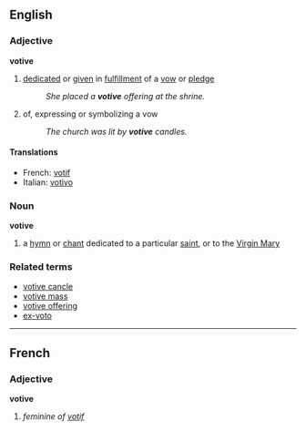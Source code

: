 ==English==
===Adjective===
'''votive'''
# [[dedicated]] or [[given]] in [[fulfillment]] of a [[vow]] or [[pledge]]
#:''She placed a '''votive''' offering at the shrine.''
# of, expressing or symbolizing a vow
#:''The church was lit by '''votive''' candles.''

====Translations====
*French: [[votif]]
*Italian: [[votivo]]

===Noun===
'''votive'''
#{{music}} a [[hymn]] or [[chant]] dedicated to a particular [[saint]], or to the [[Virgin Mary]]

===Related terms===
*[[votive cancle]]
*[[votive mass]]
*[[votive offering]]
*[[ex-voto]]

----

==French==
===Adjective===
'''votive'''

# ''feminine of [[votif]]''